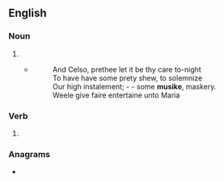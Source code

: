 ==English==

===Noun===
{{head|en|verb}}

# {{obs sp|en|entertain}}
#* {{RQ:Marston The Malcontent}}
#*:And Celso, prethee let it be thy care to-night <br>To have have some prety shew, to solemnize <br>Our high instalement; - - some '''musike''', maskery. <br>Weele give faire entertaine unto Maria

===Verb===
{{head|en|verb}}

# {{obsolete spelling of|en|entertain}}

===Anagrams===
* {{anagrams|en|a=aeeeinnrtt|intenerate}}